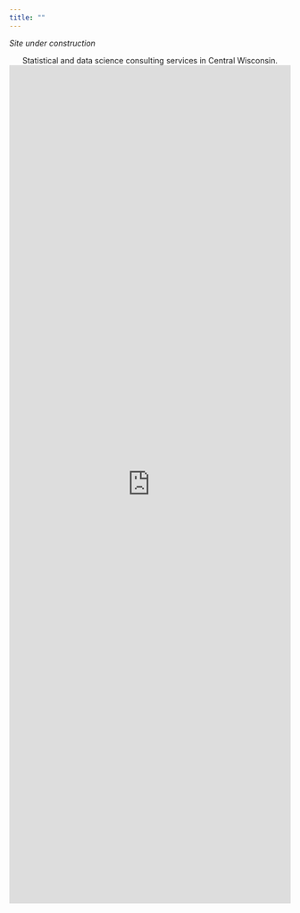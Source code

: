 ```yaml
---
title: ""
---
```


_Site under construction_

```{=html}
<center>
Statistical and data science consulting services in Central Wisconsin.
</center>
```

::: divider
:::

```{=html}
<center>
<iframe src="https://docs.google.com/forms/d/e/1FAIpQLSf-HLkUitIDXD4kguxu-h9NAl8NO0aMwwelgPu-rbiPfn3ECA/viewform?embedded=true" width="100%" height="1500px" frameborder="0" marginheight="0" marginwidth="0">Loading…</iframe>
</center>
```
